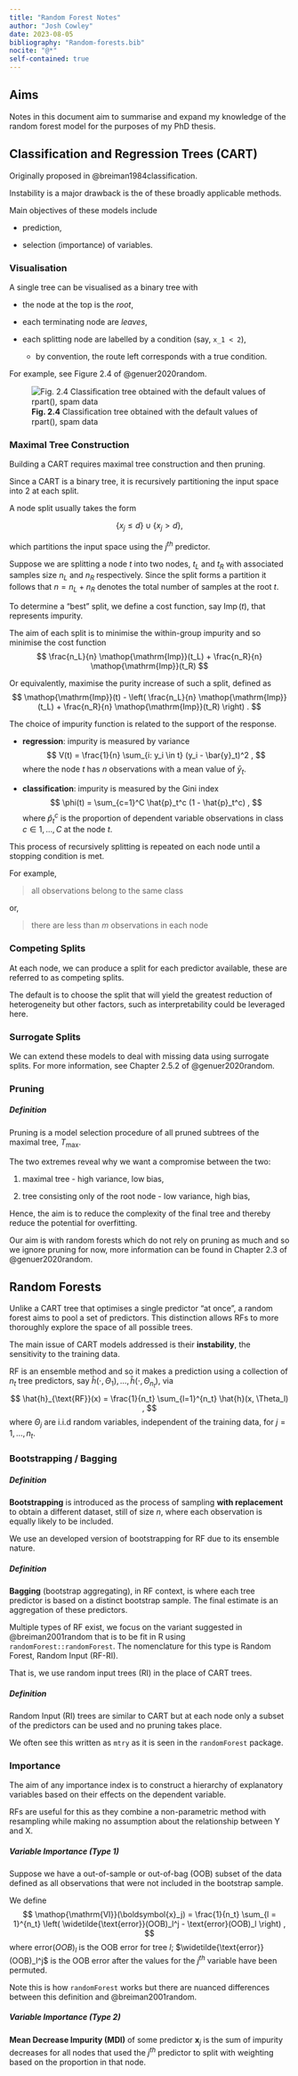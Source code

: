 ```yaml
---
title: "Random Forest Notes"
author: "Josh Cowley"
date: 2023-08-05
bibliography: "Random-forests.bib"
nocite: "@*"
self-contained: true
---
```


\DeclareMathOperator{\Imp}{Imp}
\DeclareMathOperator{\VI}{VI}

## Aims

Notes in this document aim to summarise and expand my knowledge of the random
forest model for the purposes of my PhD thesis.

## Classification and Regression Trees (CART)

Originally proposed in @breiman1984classification.

Instability is a major drawback is the of these broadly applicable methods.

Main objectives of these models include

* prediction,

* selection (importance) of variables.

### Visualisation

A single tree can be visualised as a binary tree with

* the node at the top is the *root*,

* each terminating node are *leaves*,

* each splitting node are labelled by a condition (say, `x_1 < 2`),

  * by convention, the route left corresponds with a true condition.

For example, see Figure 2.4 of @genuer2020random.

![**Fig. 2.4** Classiﬁcation tree obtained with the default values of rpart(), spam data](images/Genuer2020-fig-2-4)

### Maximal Tree Construction

Building a CART requires maximal tree construction and then pruning.

Since a CART is a binary tree, it is recursively partitioning the input space
into 2 at each split.

A node split usually takes the form

$$
    \{x_j \leq d\} \cup \{x_j > d\}
    ,
$$

which partitions the input space using the $j^{th}$ predictor.

Suppose we are splitting a node $t$ into two nodes, $t_L$ and $t_R$ with
associated samples size $n_L$ and $n_R$ respectively.
Since the split forms a partition it follows that $n = n_L + n_R$ denotes
the total number of samples at the root $t$.

To determine a "best" split, we define a cost function, say $\Imp(t)$, that
represents impurity.

The aim of each split is to minimise the within-group impurity and so minimise
the cost function
$$
    \frac{n_L}{n} \Imp(t_L) + \frac{n_R}{n} \Imp(t_R)
$$

Or equivalently, maximise the purity increase of such a split, defined as
$$
    \Imp(t)
    - \left( \frac{n_L}{n} \Imp(t_L) + \frac{n_R}{n} \Imp(t_R) \right)
    .
$$

The choice of impurity function is related to the support of the response.

* **regression**: impurity is measured by variance
  $$
      V(t) =
          \frac{1}{n} \sum_{i: y_i \in t} (y_i - \bar{y}_t)^2
      ,
  $$
  where the node $t$ has $n$ observations with a mean value of $\bar{y}_t$.

* **classification**: impurity is measured by the Gini index
  $$
      \phi(t)
          = \sum_{c=1}^C \hat{p}_t^c (1 - \hat{p}_t^c)
      ,
  $$
  where $\hat{p}_t^c$ is the proportion of dependent variable observations
  in class $c \in 1, \dots, C$ at the node $t$.


This process of recursively splitting is repeated on each node until a stopping
condition is met.

For example,

> all observations belong to the same class

or,

> there are less than $m$ observations in each node

### Competing Splits

At each node, we can produce a split for each predictor available, these are
referred to as competing splits.

The default is to choose the split that will yield the greatest reduction of
heterogeneity but other factors, such as interpretability could be leveraged
here.

### Surrogate Splits

We can extend these models to deal with missing data using surrogate splits.
For more information, see Chapter 2.5.2 of @genuer2020random.

### Pruning

::: {.callout-important}
##### Definition
Pruning is a model selection procedure of all pruned subtrees of the maximal
tree, $T_{\max}$.
:::

The two extremes reveal why we want a compromise between the two:

1. maximal tree - high variance, low bias,

1. tree consisting only of the root node - low variance, high bias,

Hence, the aim is to reduce the complexity of the final tree and thereby reduce
the potential for overfitting.

Our aim is with random forests which do not rely on pruning as much and so we
ignore pruning for now, more information can be found in Chapter 2.3 of
@genuer2020random.

## Random Forests

Unlike a CART tree that optimises a single predictor "at once", a random forest
aims to pool a set of predictors.
This distinction allows RFs to more thoroughly explore the space of all
possible trees.

The main issue of CART models addressed is their **instability**, the
sensitivity to the training data.

RF is an ensemble method and so it makes a prediction using a collection of
$n_t$ tree predictors, say
$\hat{h}(\cdot, \Theta_1), \dots, \hat{h}(\cdot, \Theta_{n_t})$, via
$$
    \hat{h}_{\text{RF}}(x)
        = \frac{1}{n_t}
          \sum_{l=1}^{n_t} \hat{h}(x, \Theta_l)
    ,
$$
where $\Theta_j$ are i.i.d random variables, independent of the training data,
for $j = 1, \dots, n_t$.

### Bootstrapping / Bagging

::: {.callout-important}
##### Definition
**Bootstrapping** is introduced as the process of sampling **with replacement**
to obtain a different dataset, still of size $n$, where each observation is
equally likely to be included.
:::

We use an developed version of bootstrapping for RF due to its ensemble nature.

::: {.callout-important}
##### Definition
**Bagging** (bootstrap aggregating), in RF context, is where each tree
predictor is based on a distinct bootstrap sample.
The final estimate is an aggregation of these predictors.
:::

Multiple types of RF exist, we focus on the variant suggested in
@breiman2001random that is to be fit in R using `randomForest::randomForest`.
The nomenclature for this type is Random Forest, Random Input (RF-RI).

That is, we use random input trees (RI) in the place of CART trees.

::: {.callout-important}
##### Definition
Random Input (RI) trees are similar to CART but at each node only a subset
of the predictors can be used and no pruning takes place.
:::

We often see this written as `mtry` as it is seen in the `randomForest`
package.

### Importance

The aim of any importance index is to construct a hierarchy of explanatory
variables based on their effects on the dependent variable.

RFs are useful for this as they combine a non-parametric method with resampling
while making no assumption about the relationship between Y and X.

::: {.callout-important}
##### Variable Importance (Type 1)
Suppose we have a out-of-sample or out-of-bag (OOB) subset of the data defined
as all observations that were not included in the bootstrap sample.

We define
$$
    \VI(\boldsymbol{x}_j)
        = \frac{1}{n_t} \sum_{l = 1}^{n_t} \left(
            \widetilde{\text{error}}(OOB)_l^j - \text{error}(OOB)_l
        \right)
    ,
$$
where $\text{error}(OOB)_l$ is the OOB error for tree $l$;
$\widetilde{\text{error}}(OOB)_l^j$ is the OOB error after the values for the
$j^{th}$ variable have been permuted.
:::

Note this is how `randomForest` works but there are nuanced differences between
this definition and @breiman2001random.


::: {.callout-important}
##### Variable Importance (Type 2)
**Mean Decrease Impurity (MDI)** of some predictor $\bm{x}_j$ is the sum of
impurity decreases for all nodes that used the $j^{th}$ predictor to split
with weighting based on the proportion in that node.
:::
